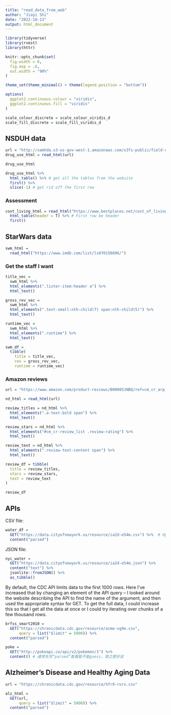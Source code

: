 ```yaml
---
title: "read_data_from_web"
author: "Jiayi Shi"
date: "2022-10-13"
output: html_document
---
```


```r
library(tidyverse)
library(rvest)
library(httr)

knitr::opts_chunk$set(
  fig.width = 6,
  fig.asp = .6,
  out.width = "90%"
)

theme_set(theme_minimal() + theme(legend.position = "bottom"))

options(
  ggplot2.continuous.colour = "viridis",
  ggplot2.continuous.fill = "viridis"
)

scale_colour_discrete = scale_colour_viridis_d
scale_fill_discrete = scale_fill_viridis_d
```

## NSDUH data

```r
url = "http://samhda.s3-us-gov-west-1.amazonaws.com/s3fs-public/field-uploads/2k15StateFiles/NSDUHsaeShortTermCHG2015.htm"
drug_use_html = read_html(url)

drug_use_html
```


```r
drug_use_html %>%
  html_table() %>% # get all the tables from the website
  first() %>% 
  slice(-1) # get rid off the first row
```

### Assessment

```r
cost_living_html = read_html("https://www.bestplaces.net/cost_of_living/city/new_york/new_york") %>% 
  html_table(header = T) %>% # First row be header
  first()
```


## StarWars data

```r
swm_html = 
  read_html("https://www.imdb.com/list/ls070150896/")
```

### Get the staff I want

```r
title_vec = 
  swm_html %>%
  html_elements(".lister-item-header a") %>%
  html_text()

gross_rev_vec = 
  swm_html %>%
  html_elements(".text-small:nth-child(7) span:nth-child(5)") %>%
  html_text()

runtime_vec = 
  swm_html %>%
  html_elements(".runtime") %>%
  html_text()

swm_df = 
  tibble(
    title = title_vec,
    rev = gross_rev_vec,
    runtime = runtime_vec)
```

### Amazon reviews

```r
url = "https://www.amazon.com/product-reviews/B00005JNBQ/ref=cm_cr_arp_d_viewopt_rvwer?ie=UTF8&reviewerType=avp_only_reviews&sortBy=recent&pageNumber=1"

nd_html = read_html(url)

review_titles = nd_html %>% 
  html_elements(".a-text-bold span") %>% 
  html_text()

review_stars = nd_html %>% 
  html_elements("#cm_cr-review_list .review-rating") %>% 
  html_text()

review_text = nd_html %>% 
  html_elements(".review-text-content span") %>% 
  html_text()

review_df = tibble(
  title = review_titles,
  stars = review_stars,
  text = review_text
)

review_df
```


## APIs

CSV file:  
```r
water_df = 
  GET("https://data.cityofnewyork.us/resource/ia2d-e54m.csv") %>%  # OpenDate dataset API CSV (JSON difficult to operate)
  content("parsed")
```

JSON file:  
```r
nyc_water = 
  GET("https://data.cityofnewyork.us/resource/ia2d-e54m.json") %>% 
  content("text") %>%
  jsonlite::fromJSON() %>%
  as_tibble()
```

By default, the CDC API limits data to the first 1000 rows. Here I’ve increased that by changing an element of the API query – I looked around the website describing the API to find the name of the argument, and then used the appropriate syntax for GET. To get the full data, I could increase this so that I get all the data at once or I could try iterating over chunks of a few thousand rows.
```r
brfss_smart2010 = 
  GET("https://chronicdata.cdc.gov/resource/acme-vg9e.csv",
      query = list("$limit" = 5000)) %>% 
  content("parsed")
```


```r
poke = 
  GET("http://pokeapi.co/api/v2/pokemon/1") %>%
  content() # 通常先写“parsed”看看能不能guess，使之更好读
```


## Alzheimer's Disease and Healthy Aging Data

```r
url = "https://chronicdata.cdc.gov/resource/hfr9-rurv.csv"

alz_html = 
  GET(url,
      query = list("$limit" = 5000)) %>%
  content("parsed")

```

